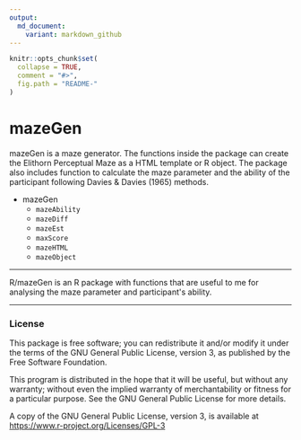 ```yaml
---
output:
  md_document:
    variant: markdown_github
---
```


<!-- README.md is generated from README.Rmd. Please edit that file -->

```r
knitr::opts_chunk$set(
  collapse = TRUE,
  comment = "#>",
  fig.path = "README-"
)
```

mazeGen
===

mazeGen is a maze generator. The functions inside the package can create the Elithorn Perceptual Maze as a HTML template or R object. The package also includes function to calculate the maze parameter and the ability of the participant following Davies & Davies (1965) methods. 

-   mazeGen
    - `mazeAbility`
    - `mazeDiff`
    - `mazeEst`
    - `maxScore`
    - `mazeHTML`
    - `mazeObject`


---

R/mazeGen is an R package with functions that are
useful to me for analysing the maze parameter and participant\'s ability.

---

### License

This package is free software; you can redistribute it and/or modify it
under the terms of the GNU General Public License, version 3, as
published by the Free Software Foundation.

This program is distributed in the hope that it will be useful, but
without any warranty; without even the implied warranty of
merchantability or fitness for a particular purpose.  See the GNU
General Public License for more details.

A copy of the GNU General Public License, version 3, is available at
<https://www.r-project.org/Licenses/GPL-3>
